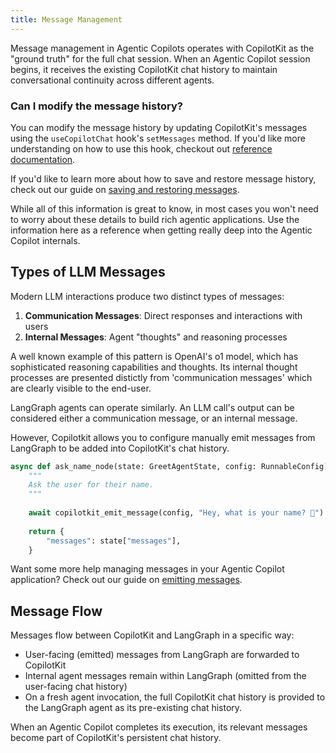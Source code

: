 ```yaml
---
title: Message Management
---
```


Message management in Agentic Copilots operates with CopilotKit as the "ground truth" for the full chat session. 
When an Agentic Copilot session begins, it receives the existing CopilotKit chat history to maintain conversational
continuity across different agents.

### Can I modify the message history?

You can modify the message history by updating CopilotKit's messages using the `useCopilotChat` hook's
`setMessages` method. If you'd like more understanding on how to use this hook, checkout out 
[reference documentation](/reference/hooks/useCopilotChat).

If you'd like to learn more about how to save and restore message history, check out our guide on [saving and restoring messages](/guides/messages-localstorage).


<Callout>
While all of this information is great to know, in most cases you won't need to worry about these details to
build rich agentic applications. Use the information here as a reference when getting really deep into 
the Agentic Copilot internals.
</Callout>

## Types of LLM Messages

Modern LLM interactions produce two distinct types of messages:

1. **Communication Messages**: Direct responses and interactions with users
2. **Internal Messages**: Agent "thoughts" and reasoning processes

A well known example of this pattern is OpenAI's o1 model, which has sophisticated reasoning capabilities and thoughts. Its internal
thought processes are presented distictly from 'communication messages' which are clearly visible to the end-user.

LangGraph agents can operate similarly. An LLM call's output can be considered either a communication message, or an internal message.

However, Copilotkit allows you to configure manually emit messages from LangGraph to be added into CopilotKit's
chat history.

```python
async def ask_name_node(state: GreetAgentState, config: RunnableConfig):
    """
    Ask the user for their name.
    """
 
    await copilotkit_emit_message(config, "Hey, what is your name? 🙂")
 
    return {
        "messages": state["messages"],
    }
```

Want some more help managing messages in your Agentic Copilot application? Check out our guide on [emitting messages](/coagents/advanced/manually-emitting-messages).

## Message Flow
Messages flow between CopilotKit and LangGraph in a specific way:

- User-facing (emitted) messages from LangGraph are forwarded to CopilotKit
- Internal agent messages remain within LangGraph (omitted from the user-facing chat history)
- On a fresh agent invocation, the full CopilotKit chat history is provided to the LangGraph agent as its pre-existing chat history.

When an Agentic Copilot completes its execution, its relevant messages become part of CopilotKit's persistent chat
history. 


